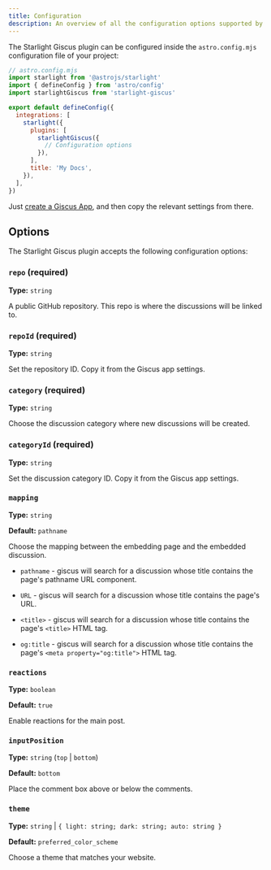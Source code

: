 ```yaml
---
title: Configuration
description: An overview of all the configuration options supported by the Starlight Giscus plugin.
---
```


The Starlight Giscus plugin can be configured inside the `astro.config.mjs` configuration file of your project:

```js {11}
// astro.config.mjs
import starlight from '@astrojs/starlight'
import { defineConfig } from 'astro/config'
import starlightGiscus from 'starlight-giscus'

export default defineConfig({
  integrations: [
    starlight({
      plugins: [
        starlightGiscus({
          // Configuration options
        }),
      ],
      title: 'My Docs',
    }),
  ],
})
```

Just [create a Giscus App](https://giscus.app), and then copy the relevant settings from there.

## Options

The Starlight Giscus plugin accepts the following configuration options:

### `repo` (required)

**Type:** `string`

A public GitHub repository. This repo is where the discussions will be linked to.

### `repoId` (required)

**Type:** `string`

Set the repository ID. Copy it from the Giscus app settings.

### `category` (required)

**Type:** `string`

Choose the discussion category where new discussions will be created.

### `categoryId` (required)

**Type:** `string`

Set the discussion category ID. Copy it from the Giscus app settings.

### `mapping`

**Type:** `string`

**Default:** `pathname`

Choose the mapping between the embedding page and the embedded discussion.

* `pathname` - giscus will search for a discussion whose title contains the page's pathname URL component.

* `URL` - giscus will search for a discussion whose title contains the page's URL.

* `<title>` - giscus will search for a discussion whose title contains the page's `<title>` HTML tag.

* `og:title` - giscus will search for a discussion whose title contains the page's `<meta property="og:title">` HTML tag.

### `reactions`

**Type:** `boolean`

**Default:** `true`

Enable reactions for the main post.

### `inputPosition`

**Type:** `string` (`top` | `bottom`)

**Default:** `bottom`

Place the comment box above or below the comments.

### `theme`

**Type:** `string` | `{ light: string; dark: string; auto: string }`

**Default:** `preferred_color_scheme`

Choose a theme that matches your website.
